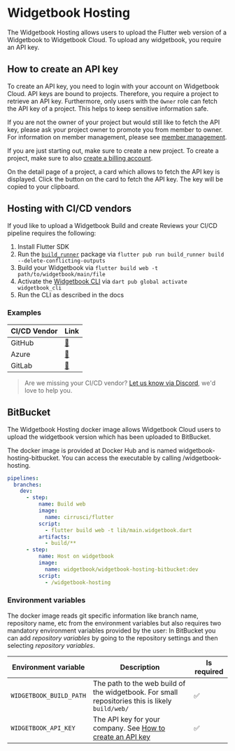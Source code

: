 # Widgetbook Hosting

The Widgetbook Hosting allows users to upload the Flutter web version of a Widgetbook to Widgetbook Cloud.
To upload any widgetbook, you require an API key.

## How to create an API key

To create an API key, you need to login with your account on Widgetbook Cloud.
API keys are bound to projects. 
Therefore, you require a project to retrieve an API key. 
Furthermore, only users with the `Owner` role can fetch the API key of a project.
This helps to keep sensitive information safe. 

If you are not the owner of your project but would still like to fetch the API key, please ask your project owner to promote you from member to owner. 
For information on member management, please see [member management](/widgetbook-cloud/projects#member-management).

If you are just starting out, make sure to create a new project. 
To create a project, make sure to also [create a billing account](/widgetbook-cloud/billing).

On the detail page of a project, a card which allows to fetch the API key is displayed. 
Click the button on the card to fetch the API key. 
The key will be copied to your clipboard.

## Hosting with CI/CD vendors

If youd like to upload a Widgetbook Build and create Reviews your CI/CD pipeline requires the following:
1. Install Flutter SDK
1. Run the [`build_runner`](https://pub.dev/packages/build_runner) package via `flutter pub run build_runner build --delete-conflicting-outputs`
1. Build your Widgetbook via `flutter build web -t path/to/widgetbook/main/file`
1. Activate the [Widgetbook CLI](https://pub.dev/packages/widgetbook_cli) via `dart pub global activate widgetbook_cli`
1. Run the CLI as described in the docs

### Examples

| CI/CD Vendor | Link |
| ------------ | ---- |
| GitHub       | [🔗](https://github.com/widgetbook/widgetbook-demo/blob/staging/.github/workflows/upload-review.yml) |
| Azure        | [🔗](https://github.com/widgetbook/widgetbook-demo/blob/staging/.azure/pipelines.yml) |
| GitLab       | [🔗](https://github.com/widgetbook/widgetbook-demo/blob/staging/.gitlab-ci.yml) |

> Are we missing your CI/CD vendor? [Let us know via Discord](https://discord.com/invite/zT4AMStAJA), we'd love to help you. 

## BitBucket
The Widgetbook Hosting docker image allows Widgetbook Cloud users to upload the widgetbook version which has been uploaded to BitBucket.

The docker image is provided at Docker Hub and is named widgetbook-hosting-bitbucket. 
You can access the executable by calling /widgetbook-hosting.

``` yaml
pipelines:
  branches:
    dev:
      - step:
          name: Build web
          image: 
            name: cirrusci/flutter
          script:
            - flutter build web -t lib/main.widgetbook.dart
          artifacts:
            - build/**
      - step:
          name: Host on widgetbook
          image: 
            name: widgetbook/widgetbook-hosting-bitbucket:dev
          script:
            - /widgetbook-hosting
```

### Environment variables

The docker image reads git specific information like branch name, repository name, etc from the environment variables but also requires two mandatory environment variables provided by the user:
In BitBucket you can add _repository variables_ by going to the repository settings and then selecting _repository variables_.

| Environment variable | Description | Is required |
| ----- | ------- | ----------- |
| `WIDGETBOOK_BUILD_PATH` | The path to the web build of the widgetbook. For small repositories this is likely `build/web/` | ✅ |
| `WIDGETBOOK_API_KEY` | The API key for your company. See [How to create an API key](/widgetbook-cloud/hosting#how-to-create-an-api-key)| ✅ |
